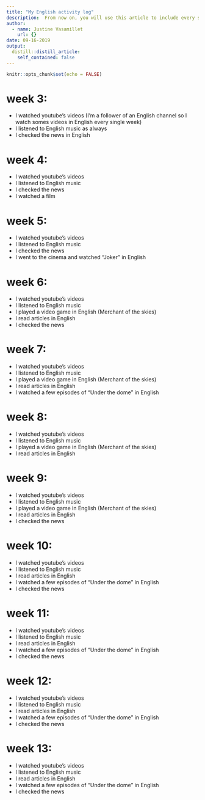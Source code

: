 ```yaml
---
title: "My English activity log"
description:  From now on, you will use this article to include every single activity that you do in English in a chronological order (e.g. reading a book in English, watching TV shows and series in English, going to an English Evening in Mons, travelling to an English-speaking country, playing games in English such as the pretty exciting game LyricsTraining, etc.). You can even write a few lines about what you’ve watched/read/done and recommend certain things to your friends. The sky’s the limit! We value personal initiative and we will be happy to read whatever you have to offer.
author:
  - name: Justine Vasamillet
    url: {}
date: 09-16-2019
output:
  distill::distill_article:
    self_contained: false
---
```


```r
knitr::opts_chunk$set(echo = FALSE)
```

# week 3:
* I watched youtube's videos (I'm a follower of an English channel so I watch somes videos in English every single week)
* I listened to English music as always
* I checked the news in English 

# week 4: 
* I watched youtube's videos 
* I listened to English music
* I checked the news
* I watched a film

# week 5:
* I watched youtube's videos 
* I listened to English music
* I checked the news
* I went to the cinema and watched "Joker" in English

# week 6:
* I watched youtube's videos
* I listened to English music
* I played a video game in English (Merchant of the skies)
* I read articles in English
* I checked the news

# week 7:
* I watched youtube's videos
* I listened to English music
* I played a video game in English (Merchant of the skies)
* I read articles in English
* I watched a few episodes of "Under the dome" in English

# week 8:
* I watched youtube's videos
* I listened to English music
* I played a video game in English (Merchant of the skies)
* I read articles in English

# week 9:
* I watched youtube's videos
* I listened to English music
* I played a video game in English (Merchant of the skies)
* I read articles in English
* I checked the news

# week 10:
* I watched youtube's videos
* I listened to English music
* I read articles in English
* I watched a few episodes of "Under the dome" in English
* I checked the news

# week 11:
* I watched youtube's videos
* I listened to English music
* I read articles in English
* I watched a few episodes of "Under the dome" in English
* I checked the news

# week 12:
* I watched youtube's videos
* I listened to English music
* I read articles in English
* I watched a few episodes of "Under the dome" in English
* I checked the news

# week 13:
* I watched youtube's videos
* I listened to English music
* I read articles in English
* I watched a few episodes of "Under the dome" in English
* I checked the news

